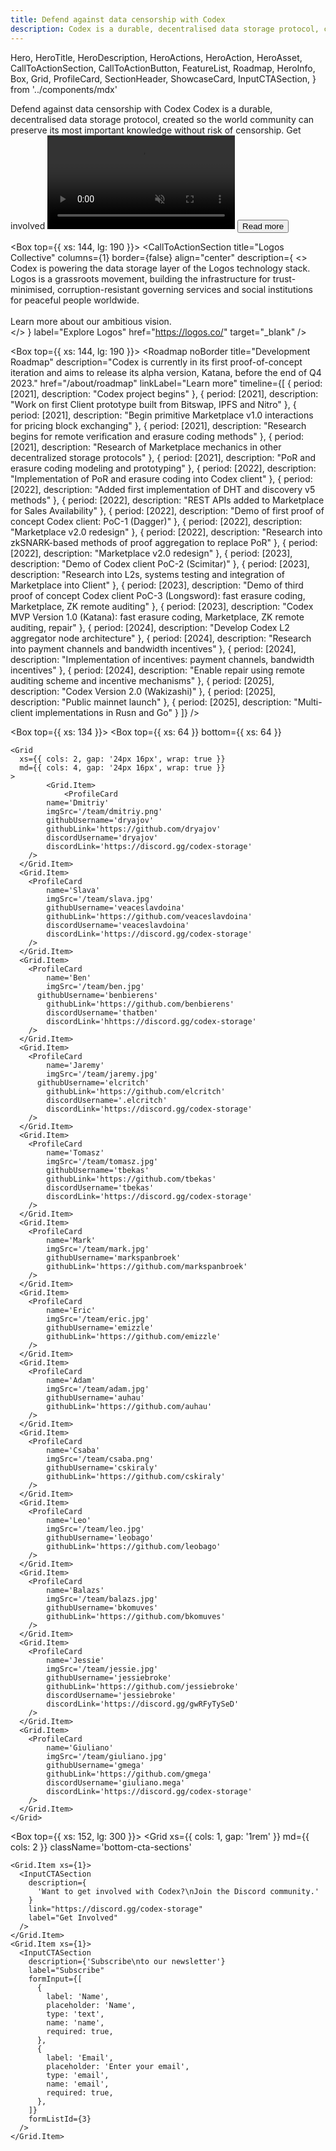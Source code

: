 ```yaml
---
title: Defend against data censorship with Codex
description: Codex is a durable, decentralised data storage protocol, created so the world community can preserve its most important knowledge without risk of censorship.
---
```


  Hero,
  HeroTitle,
  HeroDescription,
  HeroActions,
  HeroAction,
  HeroAsset,
  CallToActionSection,
  CallToActionButton,
  FeatureList,
  Roadmap,
  HeroInfo,
  Box,
  Grid,
  ProfileCard,
  SectionHeader,
  ShowcaseCard,
  InputCTASection,
} from '../components/mdx'


<Hero size="large" verticalAlign="center">
  <HeroInfo hideScrollToBottom>
    <HeroTitle uppercase={false}>
      Defend against data censorship with Codex
    </HeroTitle>
    <HeroDescription>
      Codex is a durable, decentralised data storage protocol, created so the world community can preserve its most important knowledge without risk of censorship.
    </HeroDescription>
    <HeroActions>
      <HeroAction href="https://discord.gg/codex-storage" target="_blank">
        Get involved
      </HeroAction>
    </HeroActions>
  </HeroInfo>
  <HeroAsset>
    <video autoPlay loop muted autoPlay playsInline>
       <source src="/hero/hero-video.mov" type='video/mp4; codecs="hvc1"' />
       <source src="/hero/hero-video.webm" type="video/webm" />
    </video>
  </HeroAsset>
</Hero>

<Box>
  <SectionHeader noBorder title="Codex attributes">
    <Link className="read-more-button" href="/about">
      <Button size="small">Read more</Button>
    </Link>
  </SectionHeader>
  <Box top={{ xs: 64 }}>
    <Grid
      xs={{ cols: 2, wrap: true, gap: '1.5rem 1em' }}
      lg={{ cols: 4, gap: '1rem' }}
    >
      <Grid.Item>
        <ShowcaseCard
          index={1}
          name="Durable"
          description="Codex implements erasure coding to efficiently ensure data is always available without the storage cost of replication. Through sublinear sampling, Codex detects data corruption throughout the network, allowing for repairs to be made before loss is permanent."
          borderStyle="none"
        />
      </Grid.Item>
      <Grid.Item>
        <ShowcaseCard
          index={2}
          name="Censorship resistant"
          description="The Codex network is designed to withstand DDoS attacks, data corruption, and even the shutdown of a significant number of nodes. Access to your data remains during these otherwise catastrophic events."
          borderStyle="none"
        />
      </Grid.Item>
      <Grid.Item>
        <ShowcaseCard
          index={3}
          name="Decentralised"
          description="Codex implements protocol constructs that incentivize wide participation of data storage providers, both small and large, thus ensuring a robust network resistant to censorship and external attack."
          borderStyle="none"
        />
      </Grid.Item>
      <Grid.Item>
        <ShowcaseCard
          index={4}
          name="Accessible"
          description='Participating in the Codex network is highly accessible thanks to its permissionless nature, bandwidth usage optimizations like its "lazy repair" recovery system, and lightweight ZK-based remote auditing.'
          borderStyle="none"
        />
      </Grid.Item>
    </Grid>
  </Box>
</Box>

<Box top={{ xs: 144, lg: 190 }}>
  <CallToActionSection
    title="Logos Collective"
    columns={1}
    border={false}
    align="center"
    description={
      <>
        Codex is powering the data storage layer of the Logos technology stack. Logos is a grassroots movement, building the infrastructure for trust-minimised, corruption-resistant governing services and social institutions for peaceful people worldwide.
        <br/>
        <br/>
        Learn more about our ambitious vision.  
      </>
    }
    label="Explore Logos"
    href="https://logos.co/"
    target="_blank"
  />
</Box>

<Box top={{ xs: 144, lg: 190 }}>
  <Roadmap
    noBorder
    title="Development Roadmap"
    description="Codex is currently in its first proof-of-concept iteration and aims to release its alpha version, Katana, before the end of Q4 2023."
    href="/about/roadmap"
    linkLabel="Learn more"
    timeline={[
      {
        period: [2021],
        description: "Codex project begins"
      },
      {
        period: [2021],
        description: "Work on first Client prototype built from Bitswap, IPFS and Nitro"
      },
      {
        period: [2021],
        description: "Begin primitive Marketplace v1.0 interactions for pricing block exchanging"
      },
      {
        period: [2021],
        description: "Research begins for remote verification and erasure coding methods"
      },
      {
        period: [2021],
        description: "Research of Marketplace mechanics in other decentralized storage protocols"
      },
      {
        period: [2021],
        description: "PoR and erasure coding modeling and prototyping"
      },
      {
        period: [2022],
        description: "Implementation of PoR and erasure coding into Codex client"
      },
      {
        period: [2022],
        description: "Added first implementation of DHT and discovery v5 methods"
      },
      {
        period: [2022],
        description: "REST APIs added to Marketplace for Sales Availability"
      },
      {
        period: [2022],
        description: "Demo of first proof of concept Codex client: PoC-1 (Dagger)"
      },
      {
        period: [2022],
        description: "Marketplace v2.0 redesign"
      },
      {
        period: [2022],
        description: "Research into zkSNARK-based methods of proof aggregation to replace PoR"
      },
      {
        period: [2022],
        description: "Marketplace v2.0 redesign"
      },
      {
        period: [2023],
        description: "Demo of Codex client PoC-2 (Scimitar)"
      },
      {
        period: [2023],
        description: "Research into L2s, systems testing and integration of Marketplace into Client"
      },
      {
        period: [2023],
        description: "Demo of third proof of concept Codex client PoC-3 (Longsword): fast erasure coding, Marketplace, ZK remote auditing"
      },
      {
        period: [2023],
        description: "Codex MVP Version 1.0 (Katana): fast erasure coding, Marketplace, ZK remote auditing, repair"
      },
      {
        period: [2024],
        description: "Develop Codex L2 aggregator node architecture"
      },
      {
        period: [2024],
        description: "Research into payment channels and bandwidth incentives"
      },
      {
        period: [2024],
        description: "Implementation of incentives: payment channels, bandwidth incentives"
      },
      {
        period: [2024],
        description: "Enable repair using remote auditing scheme and incentive mechanisms"
      },
      { 
        period: [2025],
        description: "Codex Version 2.0 (Wakizashi)" 
      },
      { 
        period: [2025],
        description: "Public mainnet launch" 
      },
      {
        period: [2025],
        description: "Multi-client implementations in Rusn and Go"
      }
    ]}
  />
</Box>

<Box top={{ xs: 134 }}>
  <SectionHeader title="Team" noBorder />
  <Box
    top={{ xs: 64 }}
    bottom={{ xs: 64 }}
  >
    <Grid
      xs={{ cols: 2, gap: '24px 16px', wrap: true }}
      md={{ cols: 4, gap: '24px 16px', wrap: true }}
    >
			<Grid.Item>
				<ProfileCard
        	name='Dmitriy'
        	imgSrc='/team/dmitriy.png'
        	githubUsername='dryajov'
        	githubLink='https://github.com/dryajov'
        	discordUsername='dryajov'
        	discordLink='https://discord.gg/codex-storage'
      	/>
      </Grid.Item>
      <Grid.Item>
      	<ProfileCard
        	name='Slava'
        	imgSrc='/team/slava.jpg'
        	githubUsername='veaceslavdoina'
        	githubLink='https://github.com/veaceslavdoina'
        	discordUsername='veaceslavdoina'
        	discordLink='https://discord.gg/codex-storage'
      	/>
      </Grid.Item>
      <Grid.Item>
      	<ProfileCard
        	name='Ben'
        	imgSrc='/team/ben.jpg'
          githubUsername='benbierens'
        	githubLink='https://github.com/benbierens'
        	discordUsername='thatben'
        	discordLink='hhttps://discord.gg/codex-storage'
      	/>
      </Grid.Item>
      <Grid.Item>
      	<ProfileCard
        	name='Jaremy'
        	imgSrc='/team/jaremy.jpg'
          githubUsername='elcritch'
        	githubLink='https://github.com/elcritch'
        	discordUsername='.elcritch'
        	discordLink='https://discord.gg/codex-storage'
      	/>
      </Grid.Item>
      <Grid.Item>
      	<ProfileCard
        	name='Tomasz'
        	imgSrc='/team/tomasz.jpg'
        	githubUsername='tbekas'
        	githubLink='https://github.com/tbekas'
        	discordUsername='tbekas'
        	discordLink='https://discord.gg/codex-storage'
      	/>
      </Grid.Item>
      <Grid.Item>
      	<ProfileCard
        	name='Mark'
        	imgSrc='/team/mark.jpg'
        	githubUsername='markspanbroek'
        	githubLink='https://github.com/markspanbroek'
      	/>
      </Grid.Item>
      <Grid.Item>
      	<ProfileCard
        	name='Eric'
        	imgSrc='/team/eric.jpg'
        	githubUsername='emizzle'
        	githubLink='https://github.com/emizzle'
      	/>
      </Grid.Item>
      <Grid.Item>
      	<ProfileCard
        	name='Adam'
        	imgSrc='/team/adam.jpg'
        	githubUsername='auhau'
        	githubLink='https://github.com/auhau'
      	/>
      </Grid.Item>
      <Grid.Item>
      	<ProfileCard
        	name='Csaba'
        	imgSrc='/team/csaba.png'
        	githubUsername='cskiraly'
        	githubLink='https://github.com/cskiraly'
      	/>
      </Grid.Item>
      <Grid.Item>
      	<ProfileCard
        	name='Leo'
        	imgSrc='/team/leo.jpg'
        	githubUsername='leobago'
        	githubLink='https://github.com/leobago'
      	/>
      </Grid.Item>
      <Grid.Item>
      	<ProfileCard
        	name='Balazs'
        	imgSrc='/team/balazs.jpg'
        	githubUsername='bkomuves'
        	githubLink='https://github.com/bkomuves'
      	/>
      </Grid.Item>
      <Grid.Item>
      	<ProfileCard
        	name='Jessie'
        	imgSrc='/team/jessie.jpg'
        	githubUsername='jessiebroke'
        	githubLink='https://github.com/jessiebroke'
        	discordUsername='jessiebroke'
        	discordLink='https://discord.gg/gwRFyTySeD'
      	/>
      </Grid.Item>
      <Grid.Item>
      	<ProfileCard
        	name='Giuliano'
        	imgSrc='/team/giuliano.jpg'
        	githubUsername='gmega'
        	githubLink='https://github.com/gmega'
        	discordUsername='giuliano.mega'
        	discordLink='https://discord.gg/codex-storage'
      	/>
      </Grid.Item> 
    </Grid>
  </Box>
</Box>
 
<Box top={{ xs: 152, lg: 300 }}>
  <Grid
    xs={{ cols: 1, gap: '1rem' }}
    md={{ cols: 2 }}
    className='bottom-cta-sections'
  >
    <Grid.Item xs={1}>
      <InputCTASection
        description={
          'Want to get involved with Codex?\nJoin the Discord community.'
        }
        link="https://discord.gg/codex-storage"
        label="Get Involved"
      />
    </Grid.Item>
    <Grid.Item xs={1}>
      <InputCTASection
        description={'Subscribe\nto our newsletter'}
        label="Subscribe"
        formInput={[
          {
            label: 'Name',
            placeholder: 'Name',
            type: 'text',
            name: 'name',
            required: true,
          },
          {
            label: 'Email',
            placeholder: 'Enter your email',
            type: 'email',
            name: 'email',
            required: true,
          },
        ]}
        formListId={3}
      />
    </Grid.Item>
  </Grid>
</Box>